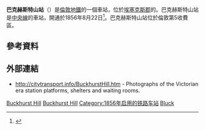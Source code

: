 {{TfL Translations}}
{{Infobox London station
| name          = 巴克赫斯特山<br />Buckhurst Hill
| symbol        = underground      
| alt_name      = 
| manager       =    
| manager1      =
| manager2      = 
| owner         =
| owner1        =
| owner2        =
| locale        = [[巴克赫斯特山|巴克赫斯特山]]
| borough       = {{link-en|埃平森林區|Epping Forest District}}
| platforms     = 2
| fare_zone     = 5
| fare_zone_1   = 
| railcode      =
| railcode2     =
| tubecode      =
| image_name    = Buckhurst Hill stn building.JPG 
| image_alt     =
| caption       = 車站入口
| latitude      = 51.62666
| longitude     = 0.04694
| map_type      = Essex

<!--
| tubeexits05   = 1.409
| tubeexits06   = {{increase}} 1.495
| tubeexits07   = {{increase}} 1.549
| tubeexits08   = {{increase}} 1.600
| tubeexits09   = {{increase}} 1.722-->
}}
'''巴克赫斯特山站'''（{{lang-en|Buckhurst Hill tube station}}）是[[倫敦地鐵|倫敦地鐵]]的一個車站，位於[[埃塞克斯郡|埃塞克斯郡]]的{{link-en|埃平森林區|Epping Forest District}}。巴克赫斯特山站是[[中央線_(倫敦地鐵)|中央線]]的車站，開通於1856年8月22日<ref>{{cite book|last1=Kay|first1=Peter|title=Essex Railway Heritage|date=2006|publisher=Peter Kay|location=Wivenhoe UK|isbn=978 1 899890 40 8|pages=28-29}}</ref>。巴克赫斯特山站位於倫敦第5收費區。

== 參考資料 ==
{{Reflist}}

==外部連結==
{{commons category|Buckhurst Hill tube station}}
*[http://citytransport.info/BuckhurstHill.htm http://citytransport.info/BuckhurstHill.htm] {{Wayback|url=http://citytransport.info/BuckhurstHill.htm |date=20070926214041 }} - Photographs of the Victorian era station platforms, shelters and waiting rooms.
{{倫敦地鐵中央線}}
[[Category:中央線車站_(倫敦地鐵)|Buckhurst Hill]]
[[Category:埃塞克斯郡鐵路車站|Buckhurst Hill]]
[[Category:1856年启用的铁路车站|Category:1856年启用的铁路车站]]
[[Category:倫敦通宵地鐵車站|Bluck]]